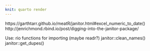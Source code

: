 ```yaml
--- 
knit: quarto render
---
```


https://garthtarr.github.io/meatR/janitor.html#excel_numeric_to_date()
http://jenrichmond.rbind.io/post/digging-into-the-janitor-package/

Use: 
rio functions for importing (maybe readr?)
janitor::clean_names() janitor::get_dupes()
